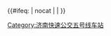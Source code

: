 {{鐵道路線
| 模板名稱 = 济南快速公交五号线车站
| 名稱 = [[济南快速公交]][[济南快速公交5号线|5号线]]
| 代表色 = 
| 背景顏色 = 
| Logo = 
| 車站列表 =  
[[全运媒体村站]](常规站台) • [[全运运动员村站]](常规站台) • [[龙奥大厦站]](常规站台) • [[龙奥西路龙奥北路站]](常规站台) • [[体育场西站]](常规站台) • [[历下广场站]](常规站台) • [[省博物馆站]](常规站台) • [[华洋名苑站]](常规站台) • [[燕山立交桥东站]](常规站台) • [[和平路东口站]] • [[甸柳庄站]] • [[工业南路西口站]] • [[省图书馆站]] • [[洪家楼站]](常规站台) • [[花园路洪家楼西路站]](常规站台) • [[花园路历山路站]](常规站台) • [[长盛小区站]](常规站台) • [[明湖东路菜市庄街站]](常规站台) • [[济南东站站]](常规站台) • [[大明湖北门站]](常规站台) • [[河套庄站]](常规站台) • [[明湖西路济安街站]](常规站台) • [[明湖西路茂新街站]](常规站台) • [[天桥南站]](常规站台) • [[火车站站]](常规站台)
}}<includeonly>{{#ifeq: {{{1}}} | nocat | <!--空--> | [[Category:济南快速公交五号线车站]] }}</includeonly><noinclude>